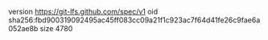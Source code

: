 version https://git-lfs.github.com/spec/v1
oid sha256:fbd900319092495ac45ff083cc09a21f1c923ac7f64d41fe26c9fae6a052ae8b
size 4780
